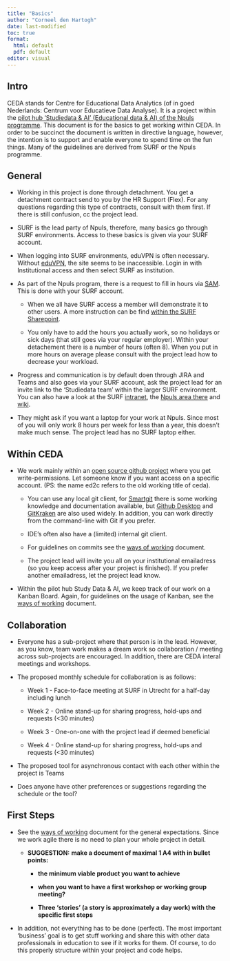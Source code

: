 ```yaml
---
title: "Basics"
author: "Corneel den Hartogh"
date: last-modified
toc: true
format: 
  html: default
  pdf: default
editor: visual
---
```


## Intro

CEDA stands for Centre for Educational Data Analytics (of in goed Nederlands: Centrum voor Educatieve Data Analyse). It is a project within the [pilot hub 'Studiedata & AI' (Educational data & AI) of the Npuls programme](https://npuls.nl/studiedata-en-ai/). This document is for the basics to get working within CEDA. In order to be succinct the document is written in directive language, however, the intention is to support and enable everyone to spend time on the fun things. Many of the guidelines are derived from SURF or the Npuls programme.

## General

-   Working in this project is done through detachment. You get a detachment contract send to you by the HR Support (Flex). For any questions regarding this type of contracts, consult with them first. If there is still confusion, cc the project lead.

-   SURF is the lead party of Npuls, therefore, many basics go through SURF environments. Access to these basics is given via your SURF account.

-   When logging into SURF environments, eduVPN is often necessary. Without [eduVPN](https://www.eduvpn.org/), the site seems to be inaccessible. Login in with Institutional access and then select SURF as institution.

-   As part of the Npuls program, there is a request to fill in hours via [SAM](https://sam.surf.nl). This is done with your SURF account.

    -   When we all have SURF access a member will demonstrate it to other users. A more instruction can be find [within the SURF Sharepoint](https://surf.sharepoint.com/:p:/r/sites/m365-NpulsXR-team/_layouts/15/Doc.aspx?sourcedoc=%7B107685E1-EEDF-4DA0-868E-B8117FDEE53A%7D&file=PPT%20Uitleg%20uren%20basis%20SAM%20v2%20NL.pptx&action=edit&mobileredirect=true&DefaultItemOpen=1).

    -   You only have to add the hours you actually work, so no holidays or sick days (that still goes via your regular employer). Within your detachement there is a number of hours (often 8). When you put in more hours on average please consult with the project lead how to decrease your workload.

-   Progress and communication is by default doen through JIRA and Teams and also goes via your SURF account, ask the project lead for an invite link to the 'Studiedata team' within the larger SURF environment. You can also have a look at the SURF [intranet](https://surf.sharepoint.com/), the [Npuls area there](https://surf.sharepoint.com/sites/m365-NplsStAi-team/) and [wiki](https://confluence.ia.surf.nl/pages/viewpage.action?spaceKey=NPLSSTAI&title=Npuls+Studiedata+en+Ai+Home).

-   They might ask if you want a laptop for your work at Npuls. Since most of you will only work 8 hours per week for less than a year, this doesn't make much sense. The project lead has no SURF laptop either.

## Within CEDA

-   We work mainly within an [open source github project](https://github.com/ed2c) where you get write-permissions. Let someone know if you want access on a specific account. (PS: the name ed2c refers to the old working title of ceda).

    -   You can use any local git client, for [Smartgit](http://www.syntevo.com/smartgit/download) there is some working knowledge and documentation available, but [Github Desktop](https://sourceforge.net/software/product/GitHub-Desktop/) and [GitKraken](https://www.gitkraken.com/download) are also used widely. In addition, you can work directly from the command-line with Git if you prefer.

    -   IDE's often also have a (limited) internal git client.

    -   For guidelines on commits see the [ways of working](https://htmlpreview.github.io/?https://github.com/ed2c/centre_documentation/blob/main/ways_of_working/ways_of_working.html#repository-guidelines) document.

    -   The project lead will invite you all on your institutional emailadress (so you keep access after your project is finished). If you prefer another emailadress, let the project lead know.

-   Within the pilot hub Study Data & AI, we keep track of our work on a Kanban Board. Again, for guidelines on the usage of Kanban, see the [ways of working](https://htmlpreview.github.io/?https://github.com/ed2c/centre_documentation/blob/main/ways_of_working/ways_of_working.html#sharing-progress-asynchronously) document.

## Collaboration

-   Everyone has a sub-project where that person is in the lead. However, as you know, team work makes a dream work so collaboration / meeting across sub-projects are encouraged. In addition, there are CEDA interal meetings and workshops.

-   The proposed monthly schedule for collaboration is as follows:

    -   Week 1 - Face-to-face meeting at SURF in Utrecht for a half-day including lunch

    -   Week 2 - Online stand-up for sharing progress, hold-ups and requests (\<30 minutes)

    -   Week 3 - One-on-one with the project lead if deemed beneficial

    -   Week 4 - Online stand-up for sharing progress, hold-ups and requests (\<30 minutes)

-   The proposed tool for asynchronous contact with each other within the project is Teams

-   Does anyone have other preferences or suggestions regarding the schedule or the tool?

## First Steps

-   See the [ways of working](https://htmlpreview.github.io/?https://github.com/ed2c/centre_documentation/blob/main/ways_of_working/ways_of_working.html) document for the general expectations. Since we work agile there is no need to plan your whole project in detail.

    -   **SUGGESTION:** **make a document of maximal 1 A4 with in bullet points:**

        -   **the minimum viable product you want to achieve**

        -   **when you want to have a first workshop or working group meeting?**

        -   **Three 'stories' (a story is approximately a day work) with the specific first steps**

-   In addition, not everything has to be done (perfect). The most important 'business' goal is to get stuff working and share this with other data professionals in education to see if it works for them. Of course, to do this properly structure within your project and code helps.

## 

